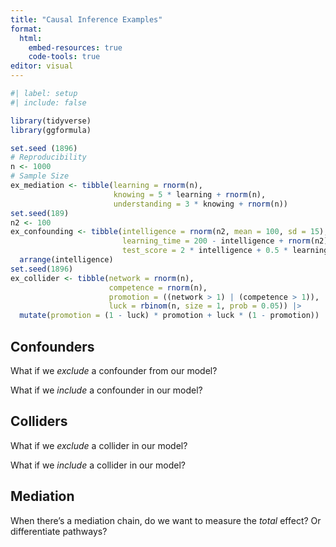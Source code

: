 ```yaml
---
title: "Causal Inference Examples"
format: 
  html:
    embed-resources: true
    code-tools: true
editor: visual
---
```


```r
#| label: setup
#| include: false

library(tidyverse)
library(ggformula)

set.seed (1896) 
# Reproducibility 
n <- 1000 
# Sample Size 
ex_mediation <- tibble(learning = rnorm(n),
                       knowing = 5 * learning + rnorm(n),
                       understanding = 3 * knowing + rnorm(n))
set.seed(189)
n2 <- 100
ex_confounding <- tibble(intelligence = rnorm(n2, mean = 100, sd = 15),
                         learning_time = 200 - intelligence + rnorm(n2),
                         test_score = 2 * intelligence + 0.5 * learning_time + rnorm(n2)) |> 
  arrange(intelligence)
set.seed(1896)
ex_collider <- tibble(network = rnorm(n),
                      competence = rnorm(n),
                      promotion = ((network > 1) | (competence > 1)),
                      luck = rbinom(n, size = 1, prob = 0.05)) |>
  mutate(promotion = (1 - luck) * promotion + luck * (1 - promotion))
```

## Confounders

What if we *exclude* a confounder from our model?

What if we *include* a confounder in our model?

## Colliders

What if we *exclude* a collider in our model?

What if we *include* a collider in our model?

## Mediation

When there's a mediation chain, do we want to measure the *total*
effect? Or differentiate pathways?
